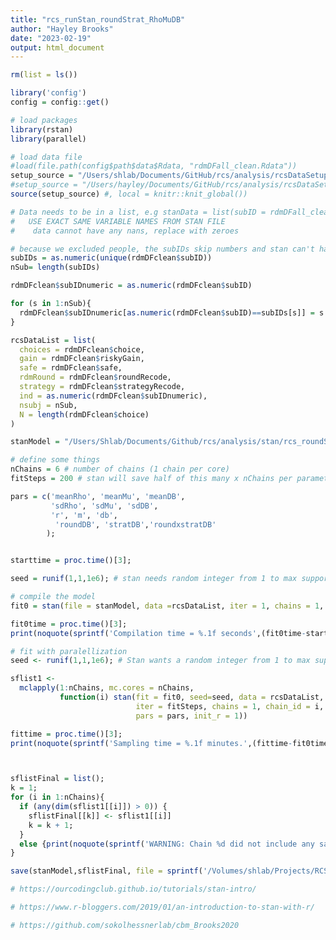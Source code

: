```yaml
---
title: "rcs_runStan_roundStrat_RhoMuDB"
author: "Hayley Brooks"
date: "2023-02-19"
output: html_document
---
```


```r
rm(list = ls())

library('config')
config = config::get()

# load packages
library(rstan)
library(parallel)

# load data file
#load(file.path(config$path$data$Rdata, "rdmDFall_clean.Rdata"))
setup_source = "/Users/shlab/Documents/GitHub/rcs/analysis/rcsDataSetup.R" # run our set up script (which loads all the data)
#setup_source = "/Users/hayley/Documents/GitHub/rcs/analysis/rcsDataSetup.R"
source(setup_source) #, local = knitr::knit_global())

```

```r

# Data needs to be in a list, e.g stanData = list(subID = rdmDFall_clean$subID, etc)
#   USE EXACT SAME VARIABLE NAMES FROM STAN FILE
#    data cannot have any nans, replace with zeroes

# because we excluded people, the subIDs skip numbers and stan can't handle this so we need to change the subIDs to be linearly
subIDs = as.numeric(unique(rdmDFclean$subID))
nSub= length(subIDs)

rdmDFclean$subIDnumeric = as.numeric(rdmDFclean$subID)

for (s in 1:nSub){
  rdmDFclean$subIDnumeric[as.numeric(rdmDFclean$subID)==subIDs[s]] = s
}

rcsDataList = list(
  choices = rdmDFclean$choice,
  gain = rdmDFclean$riskyGain,
  safe = rdmDFclean$safe,
  rdmRound = rdmDFclean$roundRecode,
  strategy = rdmDFclean$strategyRecode,
  ind = as.numeric(rdmDFclean$subIDnumeric),
  nsubj = nSub,
  N = length(rdmDFclean$choice)
)


```


```r

stanModel = "/Users/Shlab/Documents/Github/rcs/analysis/stan/rcs_roundStrategy_rhomudb.stan"
```

```r

# define some things
nChains = 6 # number of chains (1 chain per core)
fitSteps = 200 # stan will save half of this many x nChains per parameter (for bigger samples, do 10,000 - for testing do 200)

pars = c('meanRho', 'meanMu', 'meanDB',
         'sdRho', 'sdMu', 'sdDB',
         'r', 'm', 'db',
          'roundDB', 'stratDB','roundxstratDB'
        );


starttime = proc.time()[3];

seed = runif(1,1,1e6); # stan needs random integer from 1 to max supportable

# compile the model
fit0 = stan(file = stanModel, data =rcsDataList, iter = 1, chains = 1, pars=pars, init_r = 1); # this initializes or sets up the model

fit0time = proc.time()[3];
print(noquote(sprintf('Compilation time = %.1f seconds',(fit0time-starttime))));

# fit with paralellization
seed <- runif(1,1,1e6); # Stan wants a random integer from 1 to max supportable

sflist1 <-
  mclapply(1:nChains, mc.cores = nChains,
           function(i) stan(fit = fit0, seed=seed, data = rcsDataList,
                            iter = fitSteps, chains = 1, chain_id = i,
                            pars = pars, init_r = 1))

fittime = proc.time()[3];
print(noquote(sprintf('Sampling time = %.1f minutes.',(fittime-fit0time)/60)))



sflistFinal = list();
k = 1;
for (i in 1:nChains){
  if (any(dim(sflist1[[i]]) > 0)) {
    sflistFinal[[k]] <- sflist1[[i]]
    k = k + 1;
  }
  else {print(noquote(sprintf('WARNING: Chain %d did not include any samples.',i)))}
}

save(stanModel,sflistFinal, file = sprintf('/Volumes/shlab/Projects/RCS/data/Rdata/stanModelOutput/rcs_roundStrategy_rhoMuDB_%s.Rdata',format(Sys.Date(), format="%Y%m%d")))

```




```r
# https://ourcodingclub.github.io/tutorials/stan-intro/

# https://www.r-bloggers.com/2019/01/an-introduction-to-stan-with-r/

# https://github.com/sokolhessnerlab/cbm_Brooks2020
```

